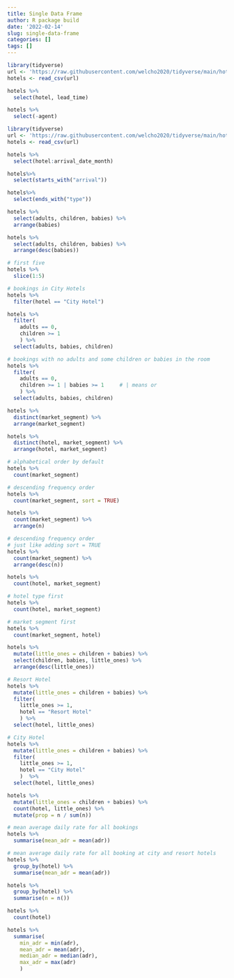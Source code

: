 ```yaml
---
title: Single Data Frame
author: R package build
date: '2022-02-14'
slug: single-data-frame
categories: []
tags: []
---
```

```r
library(tidyverse)
url <- 'https://raw.githubusercontent.com/welcho2020/tidyverse/main/hotels.csv'
hotels <- read_csv(url)
```
```r
hotels %>%
  select(hotel, lead_time)
```
```r
hotels %>%
  select(-agent)
```
```r
library(tidyverse)
url <- 'https://raw.githubusercontent.com/welcho2020/tidyverse/main/hotels.csv'
hotels <- read_csv(url)
```
```r
hotels %>%
  select(hotel:arrival_date_month)
```
```r
hotels%>%
  select(starts_with("arrival"))
```
```r
hotels%>%
  select(ends_with("type"))
```
```r
hotels %>%
  select(adults, children, babies) %>%
  arrange(babies)
```
```r
hotels %>%
  select(adults, children, babies) %>%
  arrange(desc(babies))
```
```r
# first five
hotels %>%
  slice(1:5)
```
```r
# bookings in City Hotels
hotels %>%
  filter(hotel == "City Hotel")
```
```r
hotels %>%
  filter( 
    adults == 0,
    children >= 1
    ) %>% 
  select(adults, babies, children)
```
```r
# bookings with no adults and some children or babies in the room
hotels %>%
  filter( 
    adults == 0,     
    children >= 1 | babies >= 1     # | means or
    ) %>%
  select(adults, babies, children)
```
```r
hotels %>% 
  distinct(market_segment) %>%
  arrange(market_segment)
```
```r
hotels %>% 
  distinct(hotel, market_segment) %>%
  arrange(hotel, market_segment)
```
```r
# alphabetical order by default
hotels %>%
  count(market_segment)
```
```r
# descending frequency order
hotels %>%
  count(market_segment, sort = TRUE)
```
```r
hotels %>%
  count(market_segment) %>%
  arrange(n)
```
```r
# descending frequency order
# just like adding sort = TRUE
hotels %>%
  count(market_segment) %>%
  arrange(desc(n))
```
```r
hotels %>%
  count(hotel, market_segment)
```
```r

# hotel type first
hotels %>%
  count(hotel, market_segment)
```
```r
# market segment first
hotels %>%
  count(market_segment, hotel)
```
```r
hotels %>%
  mutate(little_ones = children + babies) %>%
  select(children, babies, little_ones) %>%
  arrange(desc(little_ones))
```
```r
# Resort Hotel
hotels %>%
  mutate(little_ones = children + babies) %>%
  filter(
    little_ones >= 1,
    hotel == "Resort Hotel"
    ) %>%
  select(hotel, little_ones)
```
```r
# City Hotel
hotels %>%
  mutate(little_ones = children + babies) %>%
  filter(
    little_ones >= 1,
    hotel == "City Hotel"
    )  %>%
  select(hotel, little_ones)
```
```r
hotels %>%
  mutate(little_ones = children + babies) %>%
  count(hotel, little_ones) %>%
  mutate(prop = n / sum(n))
```
```r
# mean average daily rate for all bookings
hotels %>%
  summarise(mean_adr = mean(adr))
```
```r
# mean average daily rate for all booking at city and resort hotels
hotels %>%
  group_by(hotel) %>%
  summarise(mean_adr = mean(adr))
```
```r
hotels %>%
  group_by(hotel) %>%
  summarise(n = n())
```
```r
hotels %>%
  count(hotel)
```
```r
hotels %>%
  summarise(
    min_adr = min(adr),
    mean_adr = mean(adr),
    median_adr = median(adr),
    max_adr = max(adr)
    )
```

